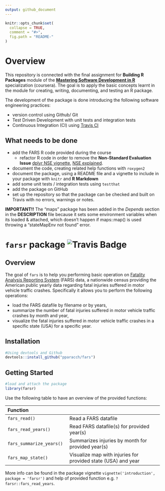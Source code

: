 ```yaml
---
output: github_document
---
```


<!-- README.md is generated from README.Rmd. Please edit that file -->

```r
knitr::opts_chunk$set(
  collapse = TRUE,
  comment = "#>",
  fig.path = "README-"
)
```

# Overview

This repository is connected with the final assignment for __Building R Packages__ module of the __[Mastering Software Development in R](https://www.coursera.org/specializations/r)__ specialization (coursera). The goal is to apply the basic concepts learnt in the module for creating, writing, documenting, and testing an R package. 

The development of the package is done introducing the following software engineering practices:

* version control using Github/ Git
* Test Driven Development with unit tests and integration tests
* Continuous Integration (CI) using [Travis CI](https://travis-ci.org)

## What needs to be done

* add the FARS R code provided during the course
  * refactor R code in order to remove the __Non-Standard Evaluation Issue__ [dplyr NSE vignette](https://cran.r-project.org/web/packages/dplyr/vignettes/nse.html), [NSE explained](http://adv-r.had.co.nz/Computing-on-the-language.html).
* document the code, creating related help functions with `roxygen2`
* document the package, using a README file and a vignette to include in your package with `knitr` and __R Markdown__
* add some unit tests / integration tests using `testthat`
* add the package on GitHub
* set up the repository so that the package can be checked and built on Travis with no errors, warnings or notes.

__IMPORTANT!!__ The "maps" package has been added in the _Depends_ section in the __DESCRIPTION__ file because it sets some environment variables when its loaded & attached, which doesn't happen if maps::map() is used throwing a  "stateMapEnv not found" error.

# `farsr` package ![Travis Badge](https://travis-ci.org/pparacch/fars.svg?branch=master)

## Overview

The goal of `fars` is to help you performing basic operation on [Fatality Analysis Reporting System](https://www.nhtsa.gov/research-data/fatality-analysis-reporting-system-fars) (FARS) data, a nationwide census providing the American public yearly data regarding fatal injuries suffered in motor vehicle traffic crashes. Specifically it allows you to perform the following operations:

* load the FARS datafile by filename or by years,
* summarize the number of fatal injuries suffered in motor vehicle traffic crashes by month and year,
* visualize the fatal injuries suffered in motor vehicle traffic crashes in a specific state (USA) for a specific year.

## Installation

```r
#Using devtools and Github
devtools::install_github("pparacch/fars")
```

## Getting Started

```r
#load and attach the package
library(farsr)
```

Use the following table to have an overview of the provided functions:

| Function  |  |
| :--------- | :-------------- |
| `fars_read()`  | Read a FARS datafile |
| `fars_read_years()` | Read FARS datafile(s) for provided year(s) |
| `fars_summarize_years()` | Summarizes injuries by month for provided year(s) |
|`fars_map_state()` | Visualize map with injuries for provided state (USA) and year |

More info can be found in the package vignette `vignette('introduction', package = 'farsr')` and help of provided function e.g. `?farsr::fars_read_years`.






